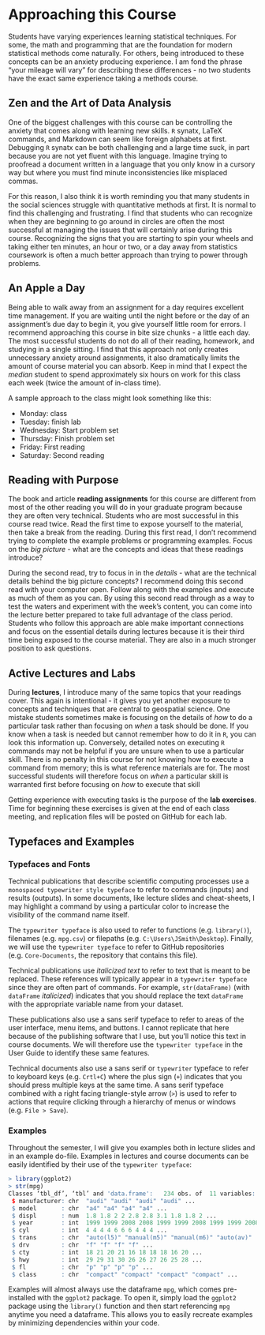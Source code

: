 # Approaching this Course

Students have varying experiences learning statistical techniques. For some, the math and programming that are the foundation for modern statistical methods come naturally. For others, being introduced to these concepts can be an anxiety producing experience. I am fond the phrase "your mileage will vary" for describing these differences - no two students have the exact same experience taking a methods course.

## Zen and the Art of Data Analysis
One of the biggest challenges with this course can be controlling the anxiety that comes along with learning new skills. `R` synatx, LaTeX commands, and Markdown can seem like foreign alphabets at first. Debugging `R` synatx can be both challenging and a large time suck, in part because you are not yet fluent with this language. Imagine trying to proofread a document written in a language that you only know in a cursory way but where you must find minute inconsistencies like misplaced commas.

For this reason, I also think it is worth reminding you that many students in the social sciences struggle with quantitative methods at first. It is normal to find this challenging and frustrating. I find that students who can recognize when they are beginning to go around in circles are often the most successful at managing the issues that will certainly arise during this course. Recognizing the signs that you are starting to spin your wheels and taking either ten minutes, an hour or two, or a day away from statistics coursework is often a much better approach than trying to power through problems.

## An Apple a Day
Being able to walk away from an assignment for a day requires excellent time management. If you are waiting until the night before or the day of an assignment’s due day to begin it, you give yourself little room for errors. I recommend approaching this course in bite size chunks - a little each day. The most successful students do not do all of their reading, homework, and studying in a single sitting. I find that this approach not only creates unnecessary anxiety around assignments, it also dramatically limits the amount of course material you can absorb. Keep in mind that I expect the *median* student to spend approximately six hours on work for this class each week (twice the amount of in-class time).

A sample approach to the class might look something like this:

  - Monday: class
  - Tuesday: finish lab
  - Wednesday: Start problem set
  - Thursday: Finish problem set
  - Friday: First reading
  - Saturday: Second reading


## Reading with Purpose
The book and article **reading assignments** for this course are different from most of the other reading you will do in your graduate program because they are often very technical. Students who are most successful in this course read twice. Read the first time to expose yourself to the material, then take a break from the reading. During this first read, I don’t recommend trying to complete the example problems or programming examples. Focus on the *big picture* - what are the concepts and ideas that these readings introduce?

During the second read, try to focus in in the *details* - what are the technical details behind the big picture concepts? I recommend doing this second read with your computer open. Follow along with the examples and execute as much of them as you can. By using this second read through as a way to test the waters and experiment with the week’s content, you can come into the lecture better prepared to take full advantage of the class period. Students who follow this approach are able make important connections and focus on the essential details during lectures because it is their third time being exposed to the course material. They are also in a much stronger position to ask questions.

## Active Lectures and Labs
During **lectures**, I introduce many of the same topics that your readings cover. This again is intentional - it gives you yet another exposure to concepts and techniques that are central to geospatial science. One mistake students sometimes make is focusing on the details of *how* to do a particular task rather than focusing on *when* a task should be done. If you know when a task is needed but cannot remember how to do it in `R`, you can look this information up. Conversely, detailed notes on executing `R` commands may not be helpful if you are unsure when to use a particular skill. There is no penalty in this course for not knowing how to execute a command from memory; this is what reference materials are for. The most successful students will therefore focus on *when* a particular skill is warranted first before focusing on *how* to execute that skill

Getting experience with executing tasks is the purpose of the **lab exercises**. Time for beginning these exercises is given at the end of each class meeting, and replication files will be posted on GitHub for each lab.

## Typefaces and Examples

### Typefaces and Fonts
Technical publications that describe scientific computing processes use a `monospaced typewriter style typeface` to refer to commands (inputs) and results (outputs). In some documents, like lecture slides and cheat-sheets, I may highlight a command by using a particular color to increase the visibility of the command name itself.

The `typewriter typeface` is also used to refer to functions (e.g. `library()`), filenames (e.g. `mpg.csv`) or filepaths (e.g. `C:\Users\JSmith\Desktop`). Finally, we will use the `typewriter typeface` to refer to GitHub repositories (e.g. `Core-Documents`, the repository that contains this file).

Technical publications use *italicized text* to refer to text that is meant to be replaced. These references will typically appear in a `typewriter typeface` since they are often part of commands. For example, `str(dataFrame)` (with `dataFrame` *italicized*) indicates that you should replace the text `dataFrame` with the appropriate variable name from your dataset.

These publications also use a sans serif typeface to refer to areas of the user interface, menu items, and buttons. I cannot replicate that here because of the publishing software that I use, but you'll notice this text in course documents. We will therefore use the `typewriter typeface` in the User Guide to identify these same features.

Technical documents also use a sans serif or `typewriter` typeface to refer to keyboard keys (e.g. `Crtl+C`) where the plus sign (`+`) indicates that you should press multiple keys at the same time. A sans serif typeface combined with a right facing triangle-style arrow (`>`) is used to refer to actions that require clicking through a hierarchy of menus or windows (e.g. `File > Save`).

### Examples
Throughout the semester, I will give you examples both in lecture slides and in an example do-file. Examples in lectures and course documents can be easily identified by their use of the `typewriter typeface`:

```r
> library(ggplot2)
> str(mpg)
Classes ‘tbl_df’, ‘tbl’ and 'data.frame':	234 obs. of  11 variables:
 $ manufacturer: chr  "audi" "audi" "audi" "audi" ...
 $ model       : chr  "a4" "a4" "a4" "a4" ...
 $ displ       : num  1.8 1.8 2 2 2.8 2.8 3.1 1.8 1.8 2 ...
 $ year        : int  1999 1999 2008 2008 1999 1999 2008 1999 1999 2008 ...
 $ cyl         : int  4 4 4 4 6 6 6 4 4 4 ...
 $ trans       : chr  "auto(l5)" "manual(m5)" "manual(m6)" "auto(av)" ...
 $ drv         : chr  "f" "f" "f" "f" ...
 $ cty         : int  18 21 20 21 16 18 18 18 16 20 ...
 $ hwy         : int  29 29 31 30 26 26 27 26 25 28 ...
 $ fl          : chr  "p" "p" "p" "p" ...
 $ class       : chr  "compact" "compact" "compact" "compact" ...
```

Examples will almost always use the dataframe `mpg`, which comes pre-installed with the `ggplot2` package. To open it, simply load the `ggplot2` package using the `library()` function and then start referencing `mpg` anytime you need a dataframe. This allows you to easily recreate examples by minimizing dependencies within your code.
